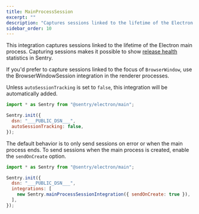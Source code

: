 ```yaml
---
title: MainProcessSession
excerpt: ""
description: "Captures sessions linked to the lifetime of the Electron main process. (default)"
sidebar_order: 10
---
```


This integration captures sessions linked to the lifetime of the Electron main process. Capturing sessions makes it possible to show [release health](/product/releases/health/) statistics in Sentry.

If you'd prefer to capture sessions linked to the focus of `BrowserWindow`,
use the <PlatformLink
to="/configuration/integrations/browserwindowsession">BrowserWindowSession</PlatformLink>
integration in the renderer processes.

Unless `autoSessionTracking` is set to `false`, this integration will be automatically added.

<SignInNote />

```javascript
import * as Sentry from "@sentry/electron/main";

Sentry.init({
  dsn: "___PUBLIC_DSN___",
  autoSessionTracking: false,
});
```

The default behavior is to only send sessions on error or when the main process ends. To send sessions when the main process is created, enable the `sendOnCreate` option.

```javascript
import * as Sentry from "@sentry/electron/main";

Sentry.init({
  dsn: "___PUBLIC_DSN___",
  integrations: [
    new Sentry.mainProcessSessionIntegration({ sendOnCreate: true }),
  ],
});
```
